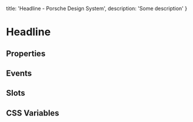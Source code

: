 
  title: 'Headline - Porsche Design System',
  description: 'Some description'
}

# Headline <ComponentStatus tagName="p-headline"></ComponentStatus>

## Properties

<ComponentMetaProps tagName="p-headline"></ComponentMetaProps>

## Events

<ComponentMetaEvents tagName="p-headline"></ComponentMetaEvents>

## Slots

<ComponentMetaSlots tagName="p-headline"></ComponentMetaSlots>

## CSS Variables

<ComponentMetaCssVariables tagName="p-headline"></ComponentMetaCssVariables>